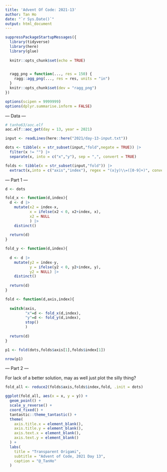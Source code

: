 ```yaml
---
title: 'Advent Of Code: 2021-13'
author: Tan Ho
date: "`r Sys.Date()`"
output: html_document
---
```


```r
suppressPackageStartupMessages({
  library(tidyverse)
  library(here)
  library(glue)
  
  knitr::opts_chunk$set(echo = TRUE)
  

  ragg_png = function(..., res = 150) {
    ragg::agg_png(..., res = res, units = "in")
  }
  knitr::opts_chunk$set(dev = "ragg_png")
})

options(scipen = 9999999)
options(dplyr.summarise.inform = FALSE)
```

--- Data ---

```r
# tanho63/aoc.elf
aoc.elf::aoc_get(day = 13, year = 2021)
```

```r
input <- readLines(here::here("2021/day-13-input.txt"))

dots <- tibble(x = str_subset(input,"fold",negate = TRUE)) |> 
  filter(x != "") |> 
  separate(x, into = c("x","y"), sep = ",", convert = TRUE)

folds <- tibble(x = str_subset(input,"fold")) |> 
  extract(x,into = c("axis","index"), regex = "(x|y)\\=([0-9]+)", convert = TRUE)


```

--- Part 1 ---

```r

d <- dots

fold_x <- function(d,index){
  d <- d |> 
    mutate(x2 = index-x,
           x = ifelse(x2 < 0, x2+index, x),
           x2 = NULL
           ) |> 
    distinct()
  
  return(d)
}

fold_y <- function(d,index){
  
  d <- d |> 
    mutate(y2 = index-y,
           y = ifelse(y2 < 0, y2+index, y),
           y2 = NULL) |> 
    distinct()
  
  return(d)
}

fold <- function(d,axis,index){
  
  switch(axis,
         "x"=d <- fold_x(d,index),
         "y"=d <- fold_y(d,index),
         stop()
         )
  
  return(d)
}

p1 <- fold(dots,folds$axis[1],folds$index[1])

nrow(p1)

```

--- Part 2 ---

For lack of a better solution, may as well just plot the silly thing?

```r
fold_all <- reduce2(folds$axis,folds$index,fold, .init = dots)

ggplot(fold_all, aes(x = x, y = y)) + 
  geom_point() + 
  scale_y_reverse() + 
  coord_fixed() + 
  tantastic::theme_tantastic() + 
  theme(
    axis.title.x = element_blank(),
    axis.title.y = element_blank(),
    axis.text.x = element_blank(),
    axis.text.y = element_blank()
  ) + 
  labs(
    title = "Transparent Origami",
    subtitle = "Advent of Code, 2021 Day 13",
    caption = "@_TanHo"
  )

```


